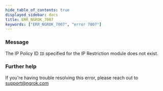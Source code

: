 ```yaml
---
hide_table_of_contents: true
displayed_sidebar: docs
title: ERR_NGROK_7007
keywords: ["ERR_NGROK_7007", "error 7007"]
---
```


### Message

The IP Policy ID `ID` specified for the IP Restriction module does not exist.

### Further help

If you're having trouble resolving this error, please reach out to [support@ngrok.com](mailto:support@ngrok.com?subject=Help%20with%20ERR_NGROK_7007)
